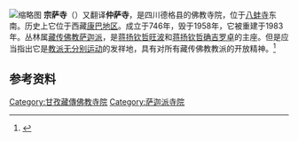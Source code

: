{{expand|time=2014-06-22T04:38:19+00:00}}
[[File:Dzongsar_Monastery_02.jpg|缩略图]]
'''宗萨寺'''（{{bo|z=རྫོང་གསར་དགོན།|p=Zongsar Gön}}）又翻译'''仲萨寺'''，是四川德格县的佛教寺院，位于[[八蚌寺|八蚌寺]]东南。历史上它位于西藏[[康巴地區|康巴地区]]。成立于746年，毁于1958年，它被重建于1983年。丛林属[[藏传佛教|藏传佛教]][[萨迦派|萨迦派]]，是[[蒋扬钦哲旺波|蒋扬钦哲旺波]]和[[蒋扬钦哲确吉罗卓|蒋扬钦哲确吉罗卓]]的主座。但是应当指出它是[[教派无分别运动|教派无分别运动]]的发祥地，具有对所有藏传佛教教派的开放精神。<ref>{{Cite web |url=http://www.essenceoftheages.com/dzongsar/dz1.html |title=宗萨寺(英文资料) |access-date=2014-06-22 |archive-date=2009-03-12 |archive-url=https://web.archive.org/web/20090312002604/http://www.essenceoftheages.com/dzongsar/dz1.html |dead-url=no }}</ref>

== 参考资料 ==
<references/>

[[Category:甘孜藏傳佛教寺院|Category:甘孜藏傳佛教寺院]]
[[Category:萨迦派寺院|Category:萨迦派寺院]]